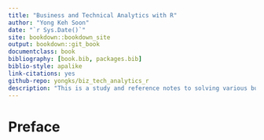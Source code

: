 ```yaml
--- 
title: "Business and Technical Analytics with R"
author: "Yong Keh Soon"
date: "`r Sys.Date()`"
site: bookdown::bookdown_site
output: bookdown::git_book
documentclass: book
bibliography: [book.bib, packages.bib]
biblio-style: apalike
link-citations: yes
github-repo: yongks/biz_tech_analytics_r
description: "This is a study and reference notes to solving various business analytics problems using R."
---
```


# Preface {-}
